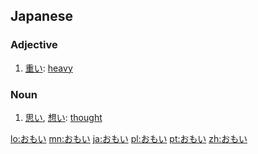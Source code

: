 ==Japanese==

===Adjective===
{{ja-adj|decl=i}}
# [[重い]]: [[heavy]]

===Noun===
{{ja-noun}}
# [[思い]], [[想い]]: [[thought]]

[[lo:おもい]]
[[mn:おもい]]
[[ja:おもい]]
[[pl:おもい]]
[[pt:おもい]]
[[zh:おもい]]
